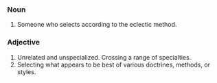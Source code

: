 
===Noun===
#Someone who selects according to the eclectic method.

===Adjective===

#Unrelated and unspecialized. Crossing a range of specialties.
#Selecting what appears to be best of various doctrines, methods, or styles.